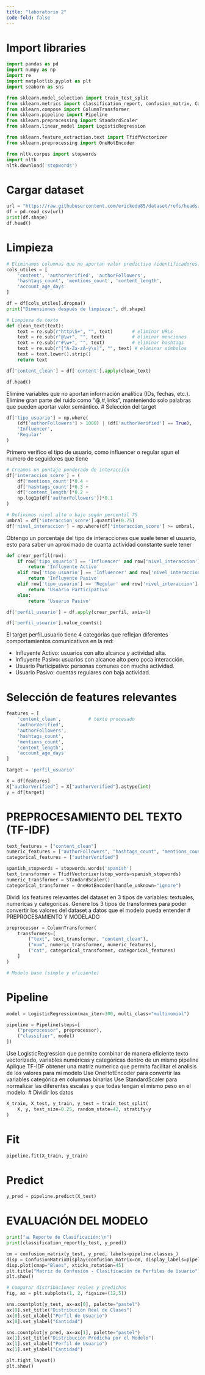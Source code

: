 ```yaml
---
title: "laboratorio 2"
code-fold: false
---
```


# Import libraries 

```python
import pandas as pd
import numpy as np
import re
import matplotlib.pyplot as plt
import seaborn as sns

from sklearn.model_selection import train_test_split
from sklearn.metrics import classification_report, confusion_matrix, ConfusionMatrixDisplay
from sklearn.compose import ColumnTransformer
from sklearn.pipeline import Pipeline
from sklearn.preprocessing import StandardScaler
from sklearn.linear_model import LogisticRegression

from sklearn.feature_extraction.text import TfidfVectorizer
from sklearn.preprocessing import OneHotEncoder

from nltk.corpus import stopwords
import nltk
nltk.download('stopwords')

```
# Cargar dataset
```python
url = "https://raw.githubusercontent.com/erickedu85/dataset/refs/heads/master/tweets/tweets_totales_con_sentimiento_ml.csv"
df = pd.read_csv(url)
print(df.shape)
df.head()
```
# Limpieza
```python
# Eliminamos columnas que no aportan valor predictivo (identificadores, URLs, fechas, imágenes, etc.)
cols_utiles = [
    'content', 'authorVerified', 'authorFollowers',
    'hashtags_count', 'mentions_count', 'content_length',
    'account_age_days'
]

df = df[cols_utiles].dropna()
print("Dimensiones después de limpieza:", df.shape)

# Limpieza de texto
def clean_text(text):
    text = re.sub(r"http\S+", "", text)       # eliminar URLs
    text = re.sub(r"@\w+", "", text)          # eliminar menciones
    text = re.sub(r"#\w+", "", text)          # eliminar hashtags
    text = re.sub(r"[^A-Za-zÀ-ÿ\s]", "", text) # eliminar símbolos
    text = text.lower().strip()
    return text

df['content_clean'] = df['content'].apply(clean_text)

df.head()
```
Elimine variables que no aportan información analítica (IDs, fechas, etc.).
Elimine gran parte del ruido como "@,#,links", manteniendo solo palabras que pueden aportar valor semántico.
# Selección del target
```python
df['tipo_usuario'] = np.where(
    (df['authorFollowers'] > 1000) | (df['authorVerified'] == True),
    'Influencer',
    'Regular'
)
```
Primero verifico el tipo de usuario, como influencer o regular sgun el numero de seguidores que tiene
```python
# Creamos un puntaje ponderado de interacción
df['interaccion_score'] = (
    df['mentions_count']*0.4 +
    df['hashtags_count']*0.3 +
    df['content_length']*0.2 +
    np.log1p(df['authorFollowers'])*0.1
)

# Definimos nivel alto o bajo según percentil 75
umbral = df['interaccion_score'].quantile(0.75)
df['nivel_interaccion'] = np.where(df['interaccion_score'] >= umbral, 'Alta', 'Baja')
```
Obtengo un porcentaje del tipo de interacciones que suele tener el usuario, esto para saber un aproximado de cuanta actividad constante suele tener
```python
def crear_perfil(row):
    if row['tipo_usuario'] == 'Influencer' and row['nivel_interaccion'] == 'Alta':
        return 'Influyente Activo'
    elif row['tipo_usuario'] == 'Influencer' and row['nivel_interaccion'] == 'Baja':
        return 'Influyente Pasivo'
    elif row['tipo_usuario'] == 'Regular' and row['nivel_interaccion'] == 'Alta':
        return 'Usuario Participativo'
    else:
        return 'Usuario Pasivo'

df['perfil_usuario'] = df.apply(crear_perfil, axis=1)

df['perfil_usuario'].value_counts()
```
El target perfil_usuario tiene 4 categorías que reflejan diferentes comportamientos comunicativos en la red:

- Influyente Activo: usuarios con alto alcance y actividad alta.
- Influyente Pasivo: usuarios con alcance alto pero poca interacción.
- Usuario Participativo: personas comunes con mucha actividad.
- Usuario Pasivo: cuentas regulares con baja actividad.

# Selección de features relevantes
```python
features = [
    'content_clean',          # texto procesado
    'authorVerified',
    'authorFollowers',
    'hashtags_count',
    'mentions_count',
    'content_length',
    'account_age_days'
]

target = 'perfil_usuario'

X = df[features]
X["authorVerified"] = X["authorVerified"].astype(int)
y = df[target]

```

# PREPROCESAMIENTO DEL TEXTO (TF-IDF)

```python
text_features = ["content_clean"]
numeric_features = ["authorFollowers", "hashtags_count", "mentions_count", "content_length", "account_age_days"]
categorical_features = ["authorVerified"]

spanish_stopwords = stopwords.words('spanish')
text_transformer = TfidfVectorizer(stop_words=spanish_stopwords)
numeric_transformer = StandardScaler()
categorical_transformer = OneHotEncoder(handle_unknown="ignore")
```
Dividi los features relevantes del dataset en 3 tipos de variables: textuales, numericas y categoricas.
Genere los 3 tipos de transformes para poder convertir los valores del dataset a datos que el modelo pueda entender
# PREPROCESAMIENTO Y MODELADO

```python
preprocessor = ColumnTransformer(
    transformers=[
        ("text", text_transformer, "content_clean"),
        ("num", numeric_transformer, numeric_features),
        ("cat", categorical_transformer, categorical_features)
    ]
)

# Modelo base (simple y eficiente)

```
# Pipeline
```python
model = LogisticRegression(max_iter=300, multi_class="multinomial")

pipeline = Pipeline(steps=[
    ("preprocessor", preprocessor),
    ("classifier", model)
])
```
Use LogisticRegression que permite combinar de manera eficiente texto vectorizado, variables numéricas y categóricas dentro de un mismo pipeline
Aplique TF-IDF obtener una matriz numerica que permita facilitar el analisis de los valores para mi modelo 
Use OneHotEncoder para convertir las variables categórica en columnas binarias
Use StandardScaler para normalizar las diferentes escalas y que todas tengan el mismo peso en el modelo.
# Dividir los datos
```python
X_train, X_test, y_train, y_test = train_test_split(
    X, y, test_size=0.25, random_state=42, stratify=y
)


```
# Fit

```python
pipeline.fit(X_train, y_train)

```
# Predict

```python
y_pred = pipeline.predict(X_test)
```
# EVALUACIÓN DEL MODELO
```python
print("📊 Reporte de Clasificación:\n")
print(classification_report(y_test, y_pred))

cm = confusion_matrix(y_test, y_pred, labels=pipeline.classes_)
disp = ConfusionMatrixDisplay(confusion_matrix=cm, display_labels=pipeline.classes_)
disp.plot(cmap="Blues", xticks_rotation=45)
plt.title("Matriz de Confusión - Clasificación de Perfiles de Usuario")
plt.show()
```

```python
# Comparar distribuciones reales y predichas
fig, ax = plt.subplots(1, 2, figsize=(12,5))

sns.countplot(y_test, ax=ax[0], palette="pastel")
ax[0].set_title("Distribución Real de Clases")
ax[0].set_xlabel("Perfil de Usuario")
ax[0].set_ylabel("Cantidad")

sns.countplot(y_pred, ax=ax[1], palette="pastel")
ax[1].set_title("Distribución Predicha por el Modelo")
ax[1].set_xlabel("Perfil de Usuario")
ax[1].set_ylabel("Cantidad")

plt.tight_layout()
plt.show()
```
